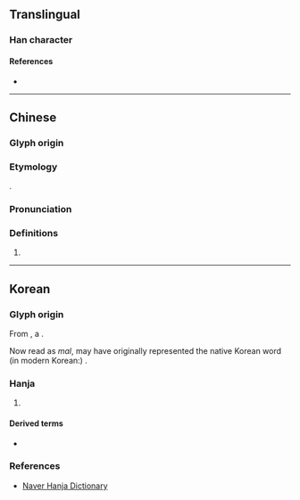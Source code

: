 {{character info}}
==Translingual==

===Han character===
{{Han char|rn=30|rad=口|as=07|sn=10|four=|canj=DJRP|ids=⿱末叱}}

====References====
* {{Han ref|kx=0193.051|dj=0344.181|hdz=10624.121|uh=551C|ud=21788}}

----

==Chinese==
{{zh-forms}}

===Glyph origin===
{{Han compound|末|叱|c1=p}}

===Etymology===
{{obor|zh|ko|唜}}.

===Pronunciation===
{{zh-pron
|m=mò
|c=
|cat=
}}

===Definitions===
{{zh-hanzi}}

# {{n-g|Only used in Korean placenames.}}

----

==Korean==

===Glyph origin===
{{ko-etym-gukja}}

From {{inh|ko|okm|唜}}, a {{Han compound|末#Korean|c1=s|tr1=mal|t1=[[end]]|叱#Old_Korean|tr2=-s|c2=p|ls=psc|nocap=1}}.

Now read as ''mal'', {{m|ko||唜}} may have originally represented the native Korean word (in modern Korean:) {{m|ko|끝|t=[[end]]}}.

===Hanja===
{{ko-hanja|말}}

# {{rfdef|ko|sort=口07}}

====Derived terms====
* {{l|ko|唜島|tr={{ko-l|^말도}}|t=the island of [[w:ko:말도 (인천광역시)|Mal-to]], {{w|Incheon}}}}

===References===
* [http://hanja.naver.com/hanja?q=%E5%94%9C Naver Hanja Dictionary]